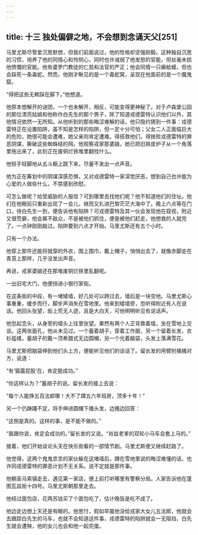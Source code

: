 ```yaml
---
---
---
```

title: 十三 独处偏僻之地，不会想到念诵天父[251]
---




马里尤斯尽管爱沉思默想，但我们前面说过，他的性格却坚强刚毅。这种独自沉思的习惯，培养了他的同情心和怜悯心，同时也许减弱了他发怒的官能，但丝毫未损他愤慨的官能。他有婆罗门教徒的仁慈和法官的严正；他会同情一只癞蛤蟆，但也会踩死一条毒蛇。然而，他刚才瞅见的是一个毒蛇窝，呈现在他面前的是一个魔鬼窟。

“得把这些无赖踩在脚下。”他想道。

他原本想解开的谜团，一个也未解开，相反，可能变得更神秘了。对于卢森堡公园的那位漂亮姑娘和他称作白先生的那个男子，除了知道戎德雷特认识他们以外，其他情况依然一无所知。从他听到的那些晦涩难解的话，他只隐约猜到一件事：戎德雷特正在设置陷阱，虽不知是怎样的陷阱，但一定十分可怕；父女二人正面临巨大的危险，她很可能会遭难，她父亲则肯定遭难。得搭救他们，得挫败戎德雷特的罪恶阴谋，撕破这些蜘蛛结的网。他观察戎家那婆娘。她已把旧铁皮炉子从一个角落里拖出来了，此刻正在废铜烂铁堆里翻找什么。

他轻手轻脚地从五斗橱上跳下来，尽量不发出一点声音。

他为正在筹划中的阴谋深感恐惧，又对戎德雷特一家深觉厌恶，想到自己也许能为心爱的人做些什么，不禁感到欣慰。

可怎么做呢？给受威胁的人报信？可到哪里去找他们呢？他不知道他们的住址。他们在他眼前只重新出现了一会儿，继而又扎进巴黎茫茫大海中了。晚上六点等在门口，待白先生一到，便告诉他有陷阱？可戎德雷特及其一伙会发现他在窥视，附近又很荒僻，他会寡不敌众，不是被他们抓住，便是被他们赶走，他想救的人就完了。一点钟刚刚敲过。陷阱要到六点才开始。马里尤斯还有五个小时。

只有一个办法。

他穿上那件还能将就穿的外衣，围上围巾，戴上帽子，悄悄出去了，就像赤脚走在青苔上那样，几乎没发出声音。

再说，戎家婆娘还在那堆废铜烂铁里乱翻呢。

一出旧宅大门，他便拐进小银行家街。

在这条街的中段，有一堵矮墙，好几处可以跨过去，墙后是一块空地。马里尤斯心事重重，缓步而行，脚步声消失在雪地里。他来到矮墙旁，忽听得附近有人在说话。他回头张望，街上荒无人迹，且是大白天，可他明明听见有说话声。

他忽起念头，从身旁的墙头上往里张望。果然有两个人正背靠着墙，坐在雪地上交谈。这两张面孔，他从未见过。一个蓄着胡子，穿着工作服，另一个留着长发，衣衫褴褛。蓄胡子的戴一顶希腊式无边圆帽，另一个光着脑袋，头发上落满雪花。

马里尤斯把脑袋伸到他们头上方，便能听见他们的谈话了。留长发的用臂肘捅捅对方，说道：

“有‘猫露屁股’在，肯定能成功。”

“你这样认为？”蓄胡子的说。留长发的接上去说：

“每个人能挣五百法郎哪！大不了蹲五六年班房，顶多十年！”

另一个仍踌躇不定，将手伸进圆帽下搔头发，边搔边回答：

“这倒是真的。这样的事，是不能不做的。”

“我跟你说，肯定会成功的。”留长发的又说。“肖兹老爹的双轮小马车会套上马的。”

接着，他们开始谈论头天在快乐街看的一部情节剧。马里尤斯便又继续赶路了。

他觉得，这两个鬼鬼祟祟的家伙躲在这堵墙后，蹲在雪地里说的晦涩难懂的话，也许同戎德雷特的罪恶计划不无关系。说不定就是那件事。

他朝圣马索镇走去，遇见第一家店，便上前打听哪里有警察分局。人家告诉他在蓬图瓦兹街十四号。马里尤斯朝那里走去。

他经过面包店，花两苏钱买了个面包吃了，估计晚饭是吃不成了。

他边走边想上天还是有眼的。他思忖，假如早晨他没给戎家大女儿五法郎，他就会去跟踪白先生的马车，也就不会知道这件事，戎德雷特的陷阱就会一无阻挡，白先生就会遭殃，他的女儿也会和他一起完蛋。